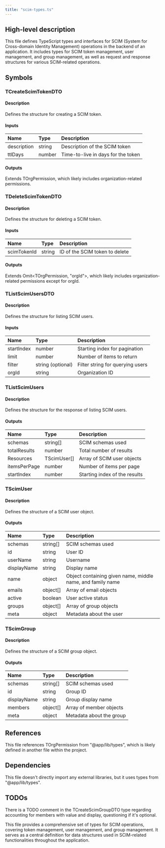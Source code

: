 ```yaml
---
title: "scim-types.ts"
---
```


## High-level description
This file defines TypeScript types and interfaces for SCIM (System for Cross-domain Identity Management) operations in the backend of an application. It includes types for SCIM token management, user management, and group management, as well as request and response structures for various SCIM-related operations.

## Symbols

### TCreateScimTokenDTO
#### Description
Defines the structure for creating a SCIM token.

#### Inputs
| Name | Type | Description |
|:-----|:-----|:------------|
| description | string | Description of the SCIM token |
| ttlDays | number | Time-to-live in days for the token |

#### Outputs
Extends TOrgPermission, which likely includes organization-related permissions.

### TDeleteScimTokenDTO
#### Description
Defines the structure for deleting a SCIM token.

#### Inputs
| Name | Type | Description |
|:-----|:-----|:------------|
| scimTokenId | string | ID of the SCIM token to delete |

#### Outputs
Extends Omit&lt;TOrgPermission, "orgId"&gt;, which likely includes organization-related permissions except for orgId.

### TListScimUsersDTO
#### Description
Defines the structure for listing SCIM users.

#### Inputs
| Name | Type | Description |
|:-----|:-----|:------------|
| startIndex | number | Starting index for pagination |
| limit | number | Number of items to return |
| filter | string (optional) | Filter string for querying users |
| orgId | string | Organization ID |

### TListScimUsers
#### Description
Defines the structure for the response of listing SCIM users.

#### Outputs
| Name | Type | Description |
|:-----|:-----|:------------|
| schemas | string[] | SCIM schemas used |
| totalResults | number | Total number of results |
| Resources | TScimUser[] | Array of SCIM user objects |
| itemsPerPage | number | Number of items per page |
| startIndex | number | Starting index of the results |

### TScimUser
#### Description
Defines the structure of a SCIM user object.

#### Outputs
| Name | Type | Description |
|:-----|:-----|:------------|
| schemas | string[] | SCIM schemas used |
| id | string | User ID |
| userName | string | Username |
| displayName | string | Display name |
| name | object | Object containing given name, middle name, and family name |
| emails | object[] | Array of email objects |
| active | boolean | User active status |
| groups | object[] | Array of group objects |
| meta | object | Metadata about the user |

### TScimGroup
#### Description
Defines the structure of a SCIM group object.

#### Outputs
| Name | Type | Description |
|:-----|:-----|:------------|
| schemas | string[] | SCIM schemas used |
| id | string | Group ID |
| displayName | string | Group display name |
| members | object[] | Array of member objects |
| meta | object | Metadata about the group |

## References
This file references TOrgPermission from "@app/lib/types", which is likely defined in another file within the project.

## Dependencies
This file doesn't directly import any external libraries, but it uses types from "@app/lib/types".

## TODOs
There is a TODO comment in the TCreateScimGroupDTO type regarding accounting for members with value and display, questioning if it's optional.

This file provides a comprehensive set of types for SCIM operations, covering token management, user management, and group management. It serves as a central definition for data structures used in SCIM-related functionalities throughout the application.